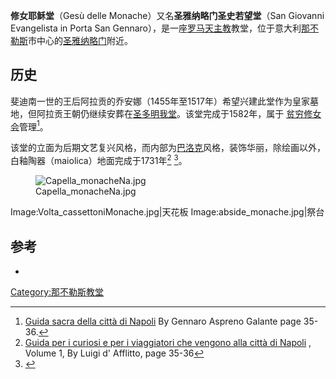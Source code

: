 {{Infobox church
| name                 = 修女耶稣堂
| fullname             = Chiesa di Gesù delle Monache
| image                = Monache facciata.jpg
| caption              = 立面
| location             = [[那不勒斯|那不勒斯]]
| country              = 意大利
| coordinates          = {{coord|40.854666|14.256478|region:IT_type:landmark|display=title}}
| denomination         = [[罗马天主教|罗马天主教]]
| architectural type   =[[教堂|教堂]]
| style                =文艺复兴、巴洛克
| diocese              =[[天主教那不勒斯总教区|天主教那不勒斯总教区]]
}}
'''修女耶稣堂'''（Gesù delle Monache）又名'''圣雅纳略门圣史若望堂'''（San Giovanni Evangelista in Porta San Gennaro），是一座[[罗马天主教|罗马天主教]]教堂，位于意大利[[那不勒斯|那不勒斯]]市中心的[[圣雅纳略门|圣雅纳略门]]附近。

==历史==
斐迪南一世的王后阿拉贡的乔安娜（1455年至1517年）希望兴建此堂作为皇家墓地，但阿拉贡王朝仍继续安葬在[[圣多梅尼科马焦雷教堂|圣多明我堂]]。该堂完成于1582年，属于 [[贫穷修女会|贫穷修女会]]管理<ref>[http://books.google.com/books?id=1ycuAAAAcAAJ Guida sacra della città di Napoli] {{Wayback|url=http://books.google.com/books?id=1ycuAAAAcAAJ |date=20140729201550 }} By Gennaro Aspreno Galante page 35-36.</ref>。

该堂的立面为后期文艺复兴风格，而内部为[[巴洛克|巴洛克]]风格，装饰华丽，除绘画以外，白釉陶器（maiolica）地面完成于1731年<ref>[http://books.google.com/books?id=1ycuAAAAcAAJ Guida per i curiosi e per i viaggiatori che vengono alla città di Napoli] {{Wayback|url=http://books.google.com/books?id=1ycuAAAAcAAJ |date=20140729201550 }}, Volume 1, By Luigi d' Afflitto,  page 35-36</ref>
<ref>{{Cite web |url=http://www.napoligrafia.it/monumenti/chiese/monumentali/gesuMonache/gesuMonache01.htm |title=La chiesa del Gesù delle Monache in Napoligrafia |access-date=2014-12-14 |archive-url=https://web.archive.org/web/20160304084733/http://www.napoligrafia.it/monumenti/chiese/monumentali/gesuMonache/gesuMonache01.htm |archive-date=2016-03-04 |dead-url=yes }}</ref>。

[[File:Capella_monacheNa.jpg|thumb]]
<gallery>
Image:Volta_cassettoniMonache.jpg|天花板
Image:abside_monache.jpg|祭台
</gallery>

==参考==
{{Reflist}}
* {{Cite book |author = Vincenzo Regina |title = Le chiese di Napoli. Viaggio indimenticabile attraverso la storia artistica, architettonica, letteraria, civile e spirituale della Napoli sacra |city = Roma |editor = Newton & Compton |year = 2004 |isbn = 88-541-0062-5}}
{{那不勒斯地标}}
[[Category:那不勒斯教堂|Category:那不勒斯教堂]]